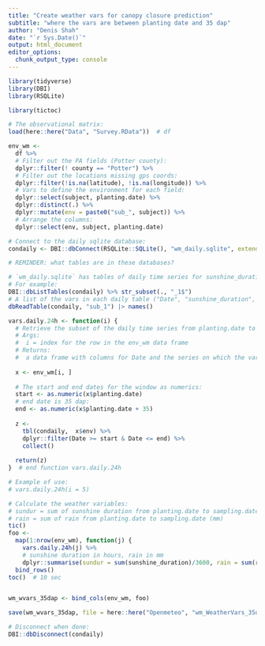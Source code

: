 ```yaml
---
title: "Create weather vars for canopy closure prediction"
subtitle: "where the vars are between planting date and 35 dap"
author: "Denis Shah"
date: "`r Sys.Date()`"
output: html_document
editor_options: 
  chunk_output_type: console
---
```




```r
library(tidyverse)
library(DBI)
library(RSQLite)

library(tictoc)
```


```r
# The observational matrix:
load(here::here("Data", "Survey.RData"))  # df

env_wm <- 
  df %>% 
  # Filter out the PA fields (Potter county):
  dplyr::filter(! county == "Potter") %>% 
  # Filter out the locations missing gps coords:
  dplyr::filter(!is.na(latitude), !is.na(longitude)) %>% 
  # Vars to define the environment for each field:
  dplyr::select(subject, planting.date) %>%
  dplyr::distinct(.) %>% 
  dplyr::mutate(env = paste0("sub_", subject)) %>% 
  # Arrange the columns:
  dplyr::select(env, subject, planting.date)
```


```r
# Connect to the daily sqlite database:
condaily <- DBI::dbConnect(RSQLite::SQLite(), "wm_daily.sqlite", extended_types = TRUE)
```


```r
# REMINDER: what tables are in these databases?

# `wm_daily.sqlite` has tables of daily time series for sunshine_duration and rain_sum for each env. 
# For example:
DBI::dbListTables(condaily) %>% str_subset(., "_1$")
# A list of the vars in each daily table ("Date", "sunshine_duration", "rain_sum"):
dbReadTable(condaily, "sub_1") |> names()
```



```r
vars.daily.24h <- function(i) {
  # Retrieve the subset of the daily time series from planting.date to sampling.date
  # Args:
  #  i = index for the row in the env_wm data frame
  # Returns:
  #  a data frame with columns for Date and the series on which the var is calculated
  
  x <- env_wm[i, ]
  
  # The start and end dates for the window as numerics:
  start <- as.numeric(x$planting.date)
  # end date is 35 dap:
  end <- as.numeric(x$planting.date + 35)
  
  z <- 
    tbl(condaily,  x$env) %>% 
    dplyr::filter(Date >= start & Date <= end) %>%
    collect()
  
  return(z)
}  # end function vars.daily.24h

# Example of use:
# vars.daily.24h(i = 5)
```



```r
# Calculate the weather variables:
# sundur = sum of sunshine duration from planting.date to sampling.date (hours)
# rain = sum of rain from planting.date to sampling.date (mm)
tic()
foo <-
  map(1:nrow(env_wm), function(j) {
    vars.daily.24h(j) %>% 
    # sunshine duration in hours, rain in mm
    dplyr::summarise(sundur = sum(sunshine_duration)/3600, rain = sum(rain_sum))}) %>% 
  bind_rows()
toc()  # 10 sec


wm_wvars_35dap <- bind_cols(env_wm, foo)
```


```r
save(wm_wvars_35dap, file = here::here("Openmeteo", "wm_WeatherVars_35dap.RData"))
```


```r
# Disconnect when done:
DBI::dbDisconnect(condaily)
```

